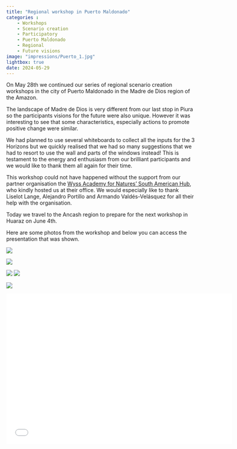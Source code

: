 ```yaml
---
title: "Regional workshop in Puerto Maldonado"
categories : 
    - Workshops
    - Scenario creation
    - Participatory
    - Puerto Maldonado
    - Regional
    - Future visions
image: "impressions/Puerto_1.jpg"
lightbox: true
date: 2024-05-29
---
```


On May 28th we continued our series of regional scenario creation workshops  in the city of Puerto Maldonado in the Madre de Dios region of the Amazon.  

The landscape of Madre de Dios is very different from our last stop in Piura so the participants visions for the future were also unique. However it was interesting to see that some characteristics, especially actions to promote positive change were similar. 

We had planned to use several whiteboards to collect all the inputs for the 3 Horizons but we quickly realised that we had so many suggestions that we had to resort to use the wall and parts of the windows instead! This is testament to the energy and enthusiasm from our brilliant participants and we would like to thank them all again for their time. 

This workshop could not have happened without the support from our partner organisation the [Wyss Academy for Natures' South American Hub](https://www.wyssacademy.org/project-south-america), who kindly hosted us at their office. We would especially like to thank Liselot Lange, Alejandro Portillo and Armando Valdés-Velásquez for all their help with the organisation. 

Today we travel to the Ancash region to prepare for the next workshop in Huaraz on June 4th.

Here are some photos from the workshop and below you can access the presentation that was shown. 

::: {layout-nrow=2}
![](impressions/Puerto_1.jpg){group="my-gallery"}

![](impressions/Puerto_2.jpg){group="my-gallery"}

![](impressions/Puerto_3.jpg){group="my-gallery"}
![](impressions/Puerto_4.jpg){group="my-gallery"}

![](impressions/Puerto_group.jpg){group="my-gallery"}
:::

```{=html}
<div class="embed-container">
  <p align="center"><iframe width="600" height="400" src="impressions/Regional_workshop_pres_ES_PtMd.pdf" style="border: 0.5px" ></iframe
  /p>
</div>
```



